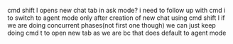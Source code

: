 cmd shift l opens new chat tab in ask mode?
i need to follow up with cmd i to switch to agent mode
only after creation of new chat using cmd shift l
if we are doing concurrent phases(not first one though) we can just keep doing cmd t to open new tab as we are bc that does default to agent mode